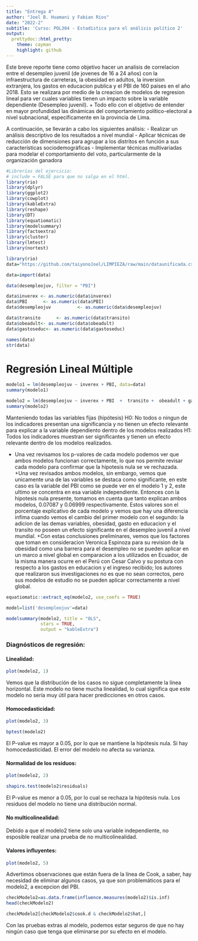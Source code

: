 ```yaml
---
title: "Entrega 4"
author: "Joel B. Huamani y Fabian Rios"
date: "2022-2"
subtitle: 'Curso: POL304 - Estadística para el análisis político 2'
output:
  prettydoc::html_pretty:
    theme: cayman
    highlight: github
---
```



Este breve reporte tiene como objetivo hacer un analisis de correlacion entre el desempleo juvenil (de jovenes de 16 a 24 años) con la infraestructura de carreteras, la obesidad en adultos, la inversion extranjera, los gastos en educacion publica y el PBI de 160 paises en el año 2018. Esto se realizara por medio de la creacion de modelos de regresion lineal para ver cuales variables tienen un impacto sobre la variable dependiente (Desempleo juvenil). 
+ Todo ello con el objetivo de entender en mayor profundidad las dinámicas del comportamiento político-electoral a nivel subnacional, específicamente en la provincia de Lima. 

A continuación, se llevarán a cabo los siguientes análisis:
- Realizar un análisis descriptivo de los resultados a nivel mundial
- Aplicar técnicas de reducción de dimensiones para agrupar a los distritos en función a sus características sociodemográficas
- Implementar técnicas multivariadas para modelar el comportamiento del voto, particularmente de la organización ganadora


```r
#Librerías del ejercicio:
# include = FALSE para que no salga en el html.
library(rio)
library(dplyr)
library(ggplot2)
library(cowplot)
library(kableExtra)
library(reshape)
library(DT)
library(equatiomatic)
library(modelsummary)
library(factoextra)
library(cluster)
library(lmtest)
library(nortest)
```



```r
library(rio)
data="https://github.com/taiyonoJoel/LIMPIEZA/raw/main/dataunificada.csv"

data=import(data)
```

```r
data(desempleojuv, filter = "PBI")
```

```r
data$inverex <- as.numeric(data$inverex)
data$PBI      <- as.numeric(data$PBI)
data$desempleojuv          <- as.numeric(data$desempleojuv)

```

```r

data$transito      <- as.numeric(data$transito)
data$obeadult<- as.numeric(data$obeadult)
data$gastoseduc<- as.numeric(data$gastoseduc)

```


```r
names(data)
str(data)
```

# Regresión Lineal Múltiple
```r
modelo1 = lm(desempleojuv ~ inverex + PBI, data=data)
summary(modelo1)
```

```r
modelo2 = lm(desempleojuv ~ inverex + PBI  +  transito +  obeadult + gastoseduc, data=data)
summary(modelo2)
```

Manteniendo todas las variables fijas
(hipótesis)	
H0: No todos o ningun de los indicadores presentan una significancia y no tienen un efecto relevante para explicar a la variable dependiento dentro de los modelos realizados
H1: Todos los indicadores muestran ser significantes y tienen un efecto relevante dentro de los modelos realizados.

+ Una vez revisamos los p-valores de cada modelo podemos ver que ambos modelos funcionan correctamente, lo que nos permite revisar cada modelo para confirmar que la hipotesis nula se ve rechazada. 
+Una vez revisados ambos modelos, sin embargo, vemos que unicamente una de las variables se destaca como significante, en este caso es la variable del PBI como se puede ver en el modelo 1 y 2, este ultimo se concentra en esa variable independiente. Entonces con la hipotesis nula presente, tomamos en cuenta que tanto explican ambos modelos, 0.07087 y 0.06999 respectivamente. Estos valores son el porcentaje explicativo de cada modelo y vemos que hay una diferencia infima cuando vemos el cambio del primer modelo con el segundo: la adicion de las demas variables, obesidad, gasto en educacion y el transito no poseen un efecto significante en el desempleo juvenil a nivel mundial. 
+Con estas conclusiones preliminares, vemos que los factores que toman en consideracion Veronica Espinoza para su revision de la obesidad como una barrera para el desempleo no se pueden aplicar en un marco a nivel global en comparacion a los utilizados en Ecuador, de la misma manera ocurre en el Perú con Cesar Calvo y su postura con respecto a los gastos en educacion y el ingreso recibido; los autores que realizaron sus investigaciones no es que no sean correctos, pero sus modelos de estudio no se pueden aplicar correctamente a nivel global.
  
```r
equatiomatic::extract_eq(modelo2, use_coefs = TRUE)
```

```r
model=list('desempleojuv'=data)

modelsummary(modelo2, title = "OLS",
             stars = TRUE,
             output = "kableExtra")
```


### Diagnósticos de regresión:

#### Linealidad:

```r
plot(modelo2, 1)
```

Vemos que la distribución de los casos no sigue completamente la línea horizontal. Este modelo no tiene mucha linealidad, lo cual significa que este modelo no sería muy útil para hacer predicciones en otros casos.

#### Homocedasticidad:

```r
plot(modelo2, 3)
```

```r
bptest(modelo2)
```

El P-value es mayor a 0.05, por lo que se mantiene la hipótesis nula. Si hay homocedasticidad. El error del modelo no afecta su varianza.

#### Normalidad de los residuos:

```r
plot(modelo2, 2)
```

```r
shapiro.test(modelo2$residuals)
```

El P-value es menor a 0.05, por lo cual se rechaza la hipótesis nula. Los residuos del modelo no tiene una distribución normal.

#### No multicolinealidad:

Debido a que el modelo2 tiene solo una variable independiente, no esposible realizar una prueba de no multicolinealidad.

#### Valores influyentes:

```r
plot(modelo2, 5)
```

Advertimos observaciones que están fuera de la línea de Cook, a saber, hay necesidad de eliminar algunos casos, ya que son problemáticos para el modelo2, a excepcion del PBI.

```r
checkModelo2=as.data.frame(influence.measures(modelo2)$is.inf)
head(checkModelo2)
```

```r
checkModelo2[checkModelo2$cook.d & checkModelo2$hat,]
```

Con las pruebas extras al modelo, podemos estar seguros de que no hay ningún caso que tenga que eliminarse por su efecto en el modelo. 
  
  
  
  
  
  
  
  
  
  
  
  
  
  
  
  
  
  
  
  
  




